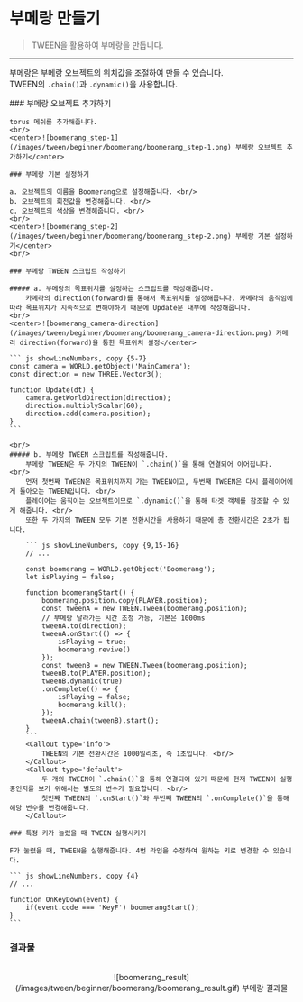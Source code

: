 
# 부메랑 만들기

> TWEEN을 활용하여 부메랑을 만듭니다.

---

부메랑은 부메랑 오브젝트의 위치값을 조절하여 만들 수 있습니다. <br/>
TWEEN의 `.chain()`과 `.dynamic()`을 사용합니다.

<Steps>
    ### 부메랑 오브젝트 추가하기 

    torus 메쉬를 추가해줍니다.
    <br/>
    <center>![boomerang_step-1](/images/tween/beginner/boomerang/boomerang_step-1.png) 부메랑 오브젝트 추가하기</center>

    ### 부메랑 기본 설정하기

    a. 오브젝트의 이름을 Boomerang으로 설정해줍니다. <br/>
    b. 오브젝트의 회전값을 변경해줍니다. <br/>
    c. 오브젝트의 색상을 변경해줍니다. <br/>
    <br/>
    <center>![boomerang_step-2](/images/tween/beginner/boomerang/boomerang_step-2.png) 부메랑 기본 설정하기</center>
    <br/>

    ### 부메랑 TWEEN 스크립트 작성하기

    ##### a. 부메랑의 목표위치를 설정하는 스크립트를 작성해줍니다.
        카메라의 direction(forward)를 통해서 목표위치를 설정해줍니다. 카메라의 움직임에 따라 목표위치가 지속적으로 변해야하기 때문에 Update문 내부에 작성해줍니다.
    <br/>
    <center>![boomerang_camera-direction](/images/tween/beginner/boomerang/boomerang_camera-direction.png) 카메라 direction(forward)을 통한 목표위치 설정</center>
    
    ``` js showLineNumbers, copy {5-7}
    const camera = WORLD.getObject('MainCamera');
    const direction = new THREE.Vector3();

    function Update(dt) {
        camera.getWorldDirection(direction);
        direction.multiplyScalar(60);
        direction.add(camera.position);
    }
    ```

    <br/>
    ##### b. 부메랑 TWEEN 스크립트를 작성해줍니다.
        부메랑 TWEEN은 두 가지의 TWEEN이 `.chain()`을 통해 연결되어 이어집니다. <br/>
        먼저 첫번째 TWEEN은 목표위치까지 가는 TWEEN이고, 두번째 TWEEN은 다시 플레이어에게 돌아오는 TWEEN입니다. <br/>
        플레이어는 움직이는 오브젝트이므로 `.dynamic()`을 통해 타겟 객체를 참조할 수 있게 해줍니다. <br/>
        또한 두 가지의 TWEEN 모두 기본 전환시간을 사용하기 때문에 총 전환시간은 2초가 됩니다. 

        ``` js showLineNumbers, copy {9,15-16}
        // ...

        const boomerang = WORLD.getObject('Boomerang');
        let isPlaying = false;

        function boomerangStart() {
            boomerang.position.copy(PLAYER.position);
            const tweenA = new TWEEN.Tween(boomerang.position);
            // 부메랑 날라가는 시간 조정 가능, 기본은 1000ms
            tweenA.to(direction);
            tweenA.onStart(() => { 
                isPlaying = true;
                boomerang.revive()
            });
            const tweenB = new TWEEN.Tween(boomerang.position);
            tweenB.to(PLAYER.position);
            tweenB.dynamic(true)
            .onComplete(() => {
                isPlaying = false;
                boomerang.kill();
            });
            tweenA.chain(tweenB).start();
        }
        ```
        <Callout type='info'>
            TWEEN의 기본 전환시간은 1000밀리초, 즉 1초입니다. <br/>
        </Callout>
        <Callout type='default'>
            두 개의 TWEEN이 `.chain()`을 통해 연결되어 있기 때문에 현재 TWEEN이 실행중인지를 보기 위해서는 별도의 변수가 필요합니다. <br/>
            첫번째 TWEEN의 `.onStart()`와 두번째 TWEEN의 `.onComplete()`을 통해 해당 변수를 변경해줍니다.
        </Callout>

    ### 특정 키가 눌렸을 때 TWEEN 실행시키기

    F가 눌렸을 때, TWEEN을 실행해줍니다. 4번 라인을 수정하여 원하는 키로 변경할 수 있습니다.

    ``` js showLineNumbers, copy {4}
    // ...

    function OnKeyDown(event) {
        if(event.code === 'KeyF') boomerangStart();
    }
    ```
</Steps>

### 결과물
<br/>
<center>![boomerang_result](/images/tween/beginner/boomerang/boomerang_result.gif) 부메랑 결과물</center>